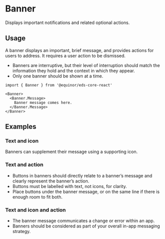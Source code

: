 
<Meta of={ComponentStories} />

# Banner

Displays important notifications and related optional actions.

<Links 
    ariaUrl="https://www.w3.org/TR/2017/REC-wai-aria-1.1-20171214/#banner"
    figmaUrl="https://www.figma.com/file/0bGXR2sCwMVSDNyyzu5BXrO5/UI%E2%80%94User-Interface?node-id=17611%3A0"
    documentationUrl="https://eds.equinor.com/0b0c666ab/p/245b05-banner/b/22c859"
    sourceUrl="https://github.com/equinor/design-system/blob/develop/packages/eds-core-react/src/components/Banner/Banner.tsx"
    npmUrl="https://www.npmjs.com/package/@equinor/eds-core-react"
/>

<Primary />
<PropsTable />

## Usage

A banner displays an important, brief message, and provides actions for users to address. 
It requires a user action to be dismissed.

<ul>
    <li>Banners are interruptive, but their level of interruption should match 
        the information they hold and the context in which they appear.</li>
    <li>Only one banner should be shown at a time.</li>
</ul>

```tsx
import { Banner } from '@equinor/eds-core-react'

<Banner>
  <Banner.Message>
    Banner message comes here.
  </Banner.Message>
</Banner>
```

## Examples

### Text and icon

Banners can supplement their message using a supporting icon.

<Canvas of={ComponentStories.TextAndIcon} />

### Text and action

<ul>
  <li>Buttons in banners should directly relate to a banner’s message and clearly represent the banner’s action.</li>
  <li>Buttons must be labelled with text, not icons, for clarity.</li>
  <li>Place buttons under the banner message, or on the same line if there is enough room to fit both.</li>
</ul>

<Canvas of={ComponentStories.TextAndAction} />

### Text and icon and action

<ul>
  <li>The banner message communicates a change or error within an app.</li>
  <li>Banners should be considered as part of your overall in-app messaging strategy.</li>
</ul>

<Canvas of={ComponentStories.TextAndIconAndAction} />

